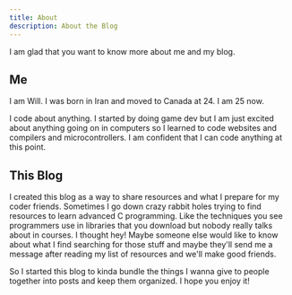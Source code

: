 ```yaml
---
title: About
description: About the Blog
---
```


I am glad that you want to know more about me and my blog.

## Me
I am Will. I was born in Iran and moved to Canada at 24. I am 25 now.


I code about anything. I started by doing game dev but I am just excited about anything going on in computers so I learned to code websites and compilers and microcontrollers.
I am confident that I can code anything at this point.

## This Blog
I created this blog as a way to share resources and what I prepare for my coder friends. Sometimes I go down crazy rabbit holes trying to find resources to
learn advanced C programming. Like the techniques you see programmers use in libraries that you download but nobody really talks about in courses.
I thought hey! Maybe someone else would like to know about what I find searching for those stuff and maybe they'll send me a message after reading my list
of resources and we'll make good friends.


So I started this blog to kinda bundle the things I wanna give to people together into posts and keep them organized. I hope you enjoy it!